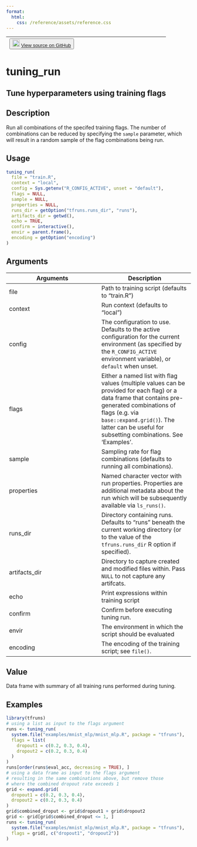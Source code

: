 ```yaml
---
format:
  html:
    css: /reference/assets/reference.css
---
```


| <button class="button"> ![](/reference/assets/GitHub-Mark-32px.png){width="20"} [View source on GitHub](https://github.com/rstudio/tfruns//blob/main/R/training_run.R#L167) </button> |
|:------------------------------:|:--------------------------------------:|

# tuning_run

## Tune hyperparameters using training flags

## Description
Run all combinations of the specifed training flags. The number of combinations can be reduced by specifying the `sample` parameter, which will result in a random sample of the flag combinations being run. 


## Usage
```r
tuning_run( 
  file = "train.R", 
  context = "local", 
  config = Sys.getenv("R_CONFIG_ACTIVE", unset = "default"), 
  flags = NULL, 
  sample = NULL, 
  properties = NULL, 
  runs_dir = getOption("tfruns.runs_dir", "runs"), 
  artifacts_dir = getwd(), 
  echo = TRUE, 
  confirm = interactive(), 
  envir = parent.frame(), 
  encoding = getOption("encoding") 
) 
```

## Arguments
|Arguments|Description|
|---|---|
| file | Path to training script (defaults to "train.R") |
| context | Run context (defaults to "local") |
| config | The configuration to use. Defaults to the active configuration for the current environment (as specified by the `R_CONFIG_ACTIVE`<br>environment variable), or `default` when unset. |
| flags | Either a named list with flag values (multiple values can be provided for each flag) or a data frame that contains pre-generated combinations of flags (e.g. via `base::expand.grid()`). The latter can be useful for subsetting combinations. See 'Examples'. |
| sample | Sampling rate for flag combinations (defaults to running all combinations). |
| properties | Named character vector with run properties. Properties are additional metadata about the run which will be subsequently available via `ls_runs()`. |
| runs_dir | Directory containing runs. Defaults to "runs" beneath the current working directory (or to the value of the `tfruns.runs_dir` R option if specified). |
| artifacts_dir | Directory to capture created and modified files within. Pass `NULL` to not capture any artifcats. |
| echo | Print expressions within training script |
| confirm | Confirm before executing tuning run. |
| envir | The environment in which the script should be evaluated |
| encoding | The encoding of the training script; see `file()`. |



## Value
Data frame with summary of all training runs performed during tuning. 


## Examples
```r
library(tfruns) 
# using a list as input to the flags argument 
runs <- tuning_run( 
  system.file("examples/mnist_mlp/mnist_mlp.R", package = "tfruns"), 
  flags = list( 
    dropout1 = c(0.2, 0.3, 0.4), 
    dropout2 = c(0.2, 0.3, 0.4) 
  ) 
) 
runs[order(runs$eval_acc, decreasing = TRUE), ] 
# using a data frame as input to the flags argument 
# resulting in the same combinations above, but remove those 
# where the combined dropout rate exceeds 1 
grid <- expand.grid( 
  dropout1 = c(0.2, 0.3, 0.4), 
  dropout2 = c(0.2, 0.3, 0.4) 
) 
grid$combined_droput <- grid$dropout1 + grid$dropout2 
grid <- grid[grid$combined_droput <= 1, ] 
runs <- tuning_run( 
  system.file("examples/mnist_mlp/mnist_mlp.R", package = "tfruns"), 
  flags = grid[, c("dropout1", "dropout2")] 
) 
```


